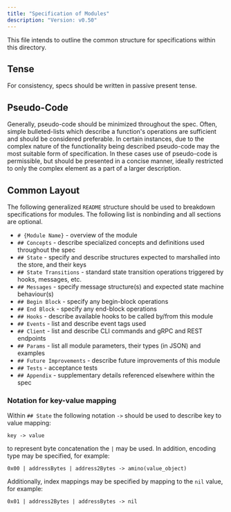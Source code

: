```yaml
---
title: "Specification of Modules"
description: "Version: v0.50"
---
```


This file intends to outline the common structure for specifications within this directory.

## Tense[​](#tense "Direct link to Tense")

For consistency, specs should be written in passive present tense.

## Pseudo-Code[​](#pseudo-code "Direct link to Pseudo-Code")

Generally, pseudo-code should be minimized throughout the spec. Often, simple bulleted-lists which describe a function's operations are sufficient and should be considered preferable. In certain instances, due to the complex nature of the functionality being described pseudo-code may the most suitable form of specification. In these cases use of pseudo-code is permissible, but should be presented in a concise manner, ideally restricted to only the complex element as a part of a larger description.

## Common Layout[​](#common-layout "Direct link to Common Layout")

The following generalized `README` structure should be used to breakdown specifications for modules. The following list is nonbinding and all sections are optional.

* `# {Module Name}` - overview of the module
* `## Concepts` - describe specialized concepts and definitions used throughout the spec
* `## State` - specify and describe structures expected to marshalled into the store, and their keys
* `## State Transitions` - standard state transition operations triggered by hooks, messages, etc.
* `## Messages` - specify message structure(s) and expected state machine behaviour(s)
* `## Begin Block` - specify any begin-block operations
* `## End Block` - specify any end-block operations
* `## Hooks` - describe available hooks to be called by/from this module
* `## Events` - list and describe event tags used
* `## Client` - list and describe CLI commands and gRPC and REST endpoints
* `## Params` - list all module parameters, their types (in JSON) and examples
* `## Future Improvements` - describe future improvements of this module
* `## Tests` - acceptance tests
* `## Appendix` - supplementary details referenced elsewhere within the spec

### Notation for key-value mapping[​](#notation-for-key-value-mapping "Direct link to Notation for key-value mapping")

Within `## State` the following notation `->` should be used to describe key to value mapping:

```
key -> value
```

to represent byte concatenation the `|` may be used. In addition, encoding type may be specified, for example:

```
0x00 | addressBytes | address2Bytes -> amino(value_object)
```

Additionally, index mappings may be specified by mapping to the `nil` value, for example:

```
0x01 | address2Bytes | addressBytes -> nil
```
